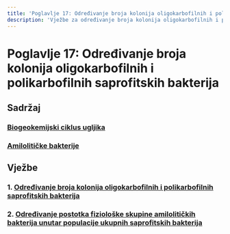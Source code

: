 ```yaml
---
title: 'Poglavlje 17: Određivanje broja kolonija oligokarbofilnih i polikarbofilnih saprofitskih bakterija'
description: 'Vježbe za određivanje broja kolonija oligokarbofilnih i polikarbofilnih saprofitskih bakterija te određivanje postotka fiziološke skupine amilolitičkih bakterija'
---
```


# Poglavlje 17: Određivanje broja kolonija oligokarbofilnih i polikarbofilnih saprofitskih bakterija

## Sadržaj

### [Biogeokemijski ciklus ugljika](./biogeokemijski-ciklus-ugljika)
### [Amilolitičke bakterije](./amiloliticke-bakterije)

## Vježbe

### 1. [Određivanje broja kolonija oligokarbofilnih i polikarbofilnih saprofitskih bakterija](./vjezba-17-1)

### 2. [Određivanje postotka fiziološke skupine amilolitičkih bakterija unutar populacije ukupnih saprofitskih bakterija](./vjezba-17-2)
